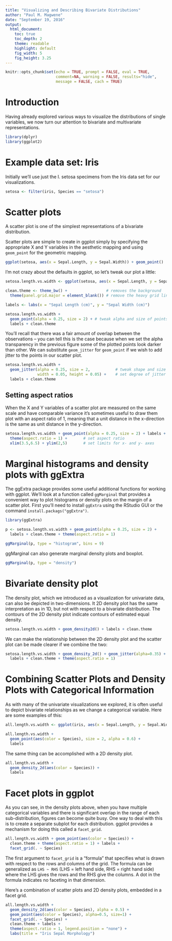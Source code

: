 ```yaml
---
title: "Visualizing and Describing Bivariate Distributions"
author: "Paul M. Magwene"
date: "September 19, 2016"
output:
  html_document:
    toc: true
    toc_depth: 2
    theme: readable
    highlight: default  
    fig_width: 5
    fig_height: 3.25
---
```

  
```r
knitr::opts_chunk$set(echo = TRUE, prompt = FALSE, eval = TRUE, 
                      comment=NA, warning = FALSE, results="hide",
                      message = FALSE, cach = TRUE)
```

# Introduction

Having already explored various ways to visualize the distributions of single variables, we now turn our attention to bivariate and multivariate representations.  

```r
library(dplyr)
library(ggplot2)
```

# Example data set: Iris

Initially we'll use just the I. setosa specimens from the Iris data set for our visualizations.

```r
setosa <- filter(iris, Species == "setosa")
```


# Scatter plots

A scatter plot is one of the simplest representations of a bivariate distribution. 

Scatter plots are simple to create in ggplot simply by specifying the appropriate X and Y variables in the aesthetic mapping and using `geom_point` for the geometric mapping.

```r
ggplot(setosa, aes(x = Sepal.Length, y = Sepal.Width)) + geom_point()
```

I'm not crazy about the defaults in ggplot, so let's tweak our plot a little:

```r
setosa.length.vs.width <- ggplot(setosa, aes(x = Sepal.Length, y = Sepal.Width))

clean.theme <- theme_bw() +                 # removes the background
  theme(panel.grid.major = element_blank()) # remove the heavy grid lines

labels <- labs(x = "Sepal Length (cm)", y = "Sepal Width (cm)")

setosa.length.vs.width + 
  geom_point(alpha = 0.25, size = 2) + # tweak alpha and size of points
  labels + clean.theme
```

You'll recall that there was a fair amount of overlap between the observations -- you can tell this is the case because when we set the alpha transparency in the previous figure some of the plotted points look darker than other. We can substitute `geom_jitter` for `geom_point` if we wish to add jitter to the points in our scatter plot.

```r
setosa.length.vs.width + 
  geom_jitter(alpha = 0.25, size = 2,           # tweak shape and size
              width = 0.05, height = 0.05) +    # set degree of jitter
  labels + clean.theme
```

## Setting aspect ratios

When the X and Y variables of a scatter plot are measured on the same scale and have comparable variance it's sometimes useful to draw them plot with an aspect ratio of 1, meaning that a unit distance in the x-direction is the same as unit distance in the y-direction.  

```r
setosa.length.vs.width + geom_point(alpha = 0.25, size = 2) + labels + clean.theme +
  theme(aspect.ratio = 1) +       # set aspect ratio
  xlim(3.5,6.5) + ylim(2,5)       # set limits for x- and y- axes
```

# Marginal histograms and density plots with ggExtra

The ggExtra package provides some useful additional functions for working with ggplot. We'll look at a function called `ggMarginal` that provides a convenient way to plot histograms or density plots on the margin of a scatter plot.  First you'll need to install `ggExtra` using the RStudio GUI or the command `install.packags("ggExtra")`.

```r
library(ggExtra)

p <- setosa.length.vs.width + geom_point(alpha = 0.25, size = 2) + 
  labels + clean.theme + theme(aspect.ratio = 1) 

ggMarginal(p, type = "histogram", bins = 9)
```

ggMarginal can also generate marginal density plots and boxplot.

```r
ggMarginal(p, type = "density")
```

# Bivariate density plot

The density plot, which we introduced as a visualization for univariate data, can also be depicted in two-dimensions.  It 2D density plot has the same interpretation as in 1D, but not with respect to a bivariate distribution.  The contours of the 2D density plot indicate contours of estimated equal density.

```r
setosa.length.vs.width + geom_density2d() + labels + clean.theme
```

We can make the relationship between the 2D density plot and the scatter plot can be made clearer if we combine the two:

```r
setosa.length.vs.width + geom_density_2d() + geom_jitter(alpha=0.35) +
  labels + clean.theme + theme(aspect.ratio = 1)
```

# Combining Scatter Plots and Density Plots with Categorical Information

As with many of the univariate visualizations we explored, it is often useful to depict bivariate relationships as we change a categorical variable.  Here are some examples of this:

```r
all.length.vs.width <- ggplot(iris, aes(x = Sepal.Length, y = Sepal.Width))

all.length.vs.width + 
  geom_point(aes(color = Species), size = 2, alpha = 0.6) +
  labels
```

The same thing can be accomplished with a 2D density plot.
```r
all.length.vs.width + 
  geom_density_2d(aes(color = Species)) +
  labels
```

# Facet plots in ggplot

As you can see, in the density plots above, when you have multiple categorical variables and there is significant overlap in the range of each sub-distribution, figures can become quite busy.  One way to deal with this is to create a separate subplot for each distribution.  ggplot provides a mechanism for doing this called a `facet_grid`.

```r
all.length.vs.width + geom_point(aes(color = Species)) + 
  clean.theme + theme(aspect.ratio = 1) + labels + 
  facet_grid(. ~ Species)
```

The first argument to `facet_grid` is a "formula" that specifies what is drawn with respect to the rows and columns of the grid.  The formula can be generalized as `LHS ~ RHS` (LHS = left hand side, RHS = right hand side) where the LHS gives the rows and the RHS give the columns. A dot in the formula indicates no faceting in that dimension.

Here's a combination of scatter plots and 2D density plots, embedded in a facet grid.
```r
all.length.vs.width + 
  geom_density_2d(aes(color = Species), alpha = 0.5) + 
  geom_point(aes(color = Species), alpha=0.5, size=1) + 
  facet_grid(. ~ Species) +
  clean.theme + labels + 
  theme(aspect.ratio = 1, legend.position = "none") + 
  labs(title = "Iris Sepal Morphology")
```
